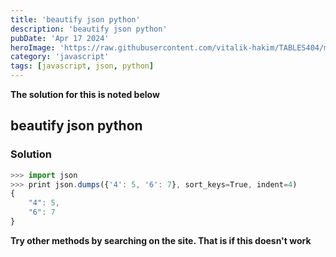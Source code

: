 ---
title: 'beautify json python'
description: 'beautify json python'
pubDate: 'Apr 17 2024'
heroImage: 'https://raw.githubusercontent.com/vitalik-hakim/TABLES404/main/error_b/JavaScript.png'
category: 'javascript'
tags: [javascript, json, python]
---

**The solution for this is noted below**

## beautify json python

### Solution

```javascript
>>> import json
>>> print json.dumps({'4': 5, '6': 7}, sort_keys=True, indent=4)
{
    "4": 5,
    "6": 7
}
```
**Try other methods by searching on the site. That is if this doesn't work**
